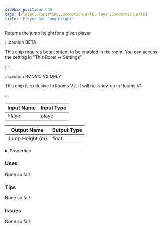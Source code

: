 ```yaml
---
sidebar_position: 530
tags: [Player,Properties,Locomotion,Walk,Player,Locomotion,Walk]
title: 'Player Get Jump Height'
---
```


Returns the jump height for a given player

:::caution BETA

This chip requires beta content to be enabled in the room. You can access the setting in "This Room -> Settings".

:::

:::caution ROOMS V2 ONLY

This chip is exclusive to Rooms V2. It will not show up in Rooms V1.

:::


<EsbSvg />

| Input Name | Input Type |
|-----------|-----------|
| Player | player |

| Output Name | Output Type |
|-----------|-----------|
| Jump Height (m) | float |


<details>
  <summary>Properties</summary>
  <div>
    <div>
    <table>
      <thead>
        <tr>
          <th>Is beta required?</th>
          <th>✅</th>
        </tr>
        <tr>
          <th>Is this chip a trolling risk?</th>
          <th>❌</th>
        </tr>
        <tr>
          <th>Is this chip a role assignment risk?</th>
          <th>❌</th>
        </tr>
        <tr>
          <th>Chip UUID</th>
          <th>42dbf319-8d57-41d2-921f-f3f707e6ad81</th>
        </tr>
      </thead>
    </table>
    </div>
  </div>
</details>

### Uses

None so far!

### Tips

None so far!

### Issues

None so far!